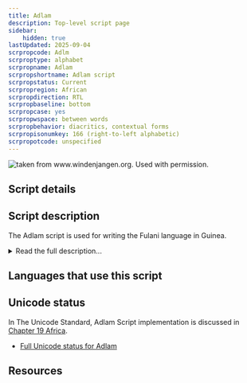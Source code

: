 ```yaml
---
title: Adlam
description: Top-level script page
sidebar:
    hidden: true
lastUpdated: 2025-09-04
scrpropcode: Adlm
scrproptype: alphabet
scrpropname: Adlam
scrpropshortname: Adlam script
scrpropstatus: Current
scrpropregion: African
scrpropdirection: RTL
scrpropbaseline: bottom
scrpropcase: yes
scrpropwspace: between words
scrpropbehavior: diacritics, contextual forms
scrpropisonumkey: 166 (right-to-left alphabetic)
scrpropotcode: unspecified
---
```



![](../images/adlm-sample.jpg "taken from www.windenjangen.org. Used with permission.")

## Script details

<ScriptDetails />

## Script description

The Adlam script is used for writing the Fulani language in Guinea.

<details>
<summary>Read the full description...</summary>Prior to the creation of this script, the Fulani language was written in the Latin and Arabic scripts. In the 1980s, two teenage brothers, Ibrahima and Abdoulaye Barry, wondered why their language did not have its own script and set about creating one. They named their script ‘Adlam’ because the first four characters in the repertoire represent A, D, L, and M.

Following the creation of the script, the two brothers initially produced hand-written textbooks to aid in its dissemination. They first taught their other family members to read and write, then the women and children in their village. Along with the script, the books taught lessons in water hygiene and basic medical care. Gradually, the script grew in popularity and the brothers set up learning centres in Togo, Senegal, Benin, and even amongst Fulani speakers in New York. Eventually, the means were available to print the script, and a newspaper and a number of printed books were published. However, the rapid growth of Adlam attracted the attention of the Guinean government, who were opposed to the new script which they could not read, and Ibrahim was imprisoned for three months. After his release, in 2007, he moved to America and took a job with a software company. He used the expertise and financial savings he acquired there to create software for Adlam, and by 2012 three fonts and a keyboard had been created.

The script is written from right to left and letters can be joined to one another (cursive) or separate. There are 28 letters in all, and each letter has four forms, including upper- and lower-case forms. The script is an alphabet, with both consonant and vowel characters. Adlam also contains a set of digits from 0-9 and a number of diacritics for marking vowel length, [gemination](/reference/glossary#gemination), and foreign sounds. The glottal stop is also indicated with a diacritic.
</details>

## Languages that use this script

<WsList script='Adlm' wsMax='5' />

## Unicode status

In The Unicode Standard, Adlam Script implementation is discussed in [Chapter 19 Africa](http://www.unicode.org/versions/latest/ch19.pdf).

- [Full Unicode status for Adlam](/scrlang/unicode/adlm-unicode)



## Resources

<ScriptResources detailSummary='seemore' />

